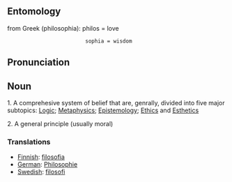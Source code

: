 == Entomology ==

from Greek (philosophia): philos = love
                          sophia = wisdom

== Pronunciation ==


== Noun ==

1.  A comprehesive system of belief that are, genrally, divided into five major subtopics:  [[Logic]]; [[Metaphysics]]; [[Epistemology]]; [[Ethics]] and [[Esthetics]]

2. A general principle (usually moral)

=== Translations ===

*[[Finnish]]: [[filosofia]]
*[[German]]: [[Philosophie]]
*[[Swedish]]: [[filosofi]]